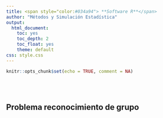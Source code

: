 ```yaml
---
title: <span style="color:#034a94"> **Software R**</span>
author: "Métodos y Simulación Estadística"
output:
  html_document:
    toc: yes
    toc_depth: 2
    toc_float: yes
    theme: default
css: style.css
---
```


```r
knitr::opts_chunk$set(echo = TRUE, comment = NA)


```



</br></br>

## **Problema reconocimiento de grupo**